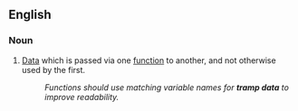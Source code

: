 ==English==

===Noun===
{{en-noun|-|head=[[tramp]] [[data]]}}

# {{lb|en|programming}} [[data|Data]] which is passed via one [[function]] to another, and not otherwise used by the first.
#: ''Functions should use matching variable names for '''tramp data''' to improve readability.''